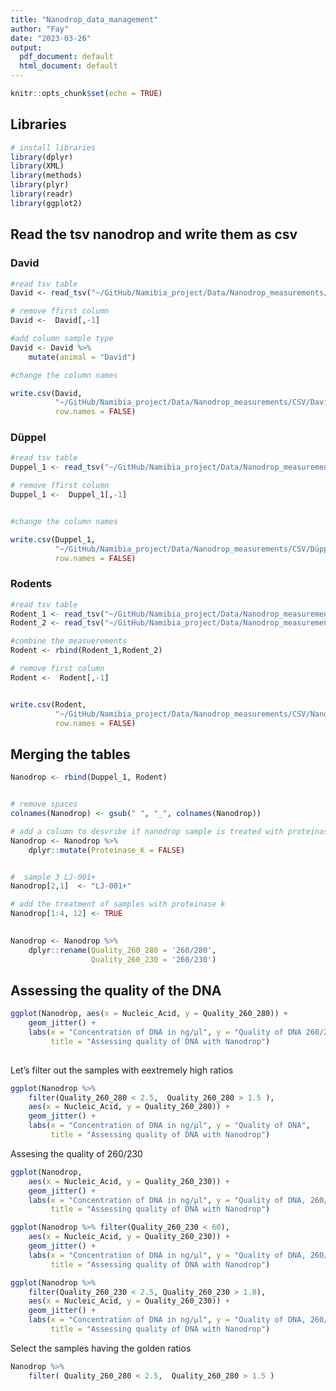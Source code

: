 ```yaml
---
title: "Nanodrop_data_management"
author: "Fay"
date: "2023-03-26"
output:
  pdf_document: default
  html_document: default
---
```


```r
knitr::opts_chunk$set(echo = TRUE)
```

## Libraries

```r
# install libraries
library(dplyr)
library(XML)
library(methods)
library(plyr)
library(readr)
library(ggplot2)
```

## Read the tsv nanodrop and write them as csv
### David
```r
#read tsv table
David <- read_tsv("~/GitHub/Namibia_project/Data/Nanodrop_measurements/David_Nanodrop_DNA-Extractions.tsv")

# remove ffirst column
David <-  David[,-1]

#add column sample type
David <- David %>% 
    mutate(animal = "David")

#change the column names

write.csv(David, 
          "~/GitHub/Namibia_project/Data/Nanodrop_measurements/CSV/David.csv",
          row.names = FALSE)
```


### Düppel

```r
#read tsv table
Duppel_1 <- read_tsv("~/GitHub/Namibia_project/Data/Nanodrop_measurements/Düppel_26022023_2.tsv")

# remove ffirst column
Duppel_1 <-  Duppel_1[,-1]


#change the column names

write.csv(Duppel_1, 
          "~/GitHub/Namibia_project/Data/Nanodrop_measurements/CSV/Düppel_26022023.csv",
          row.names = FALSE)
```

### Rodents

```r
#read tsv table
Rodent_1 <- read_tsv("~/GitHub/Namibia_project/Data/Nanodrop_measurements/Rodents_26032023.tsv")
Rodent_2 <- read_tsv("~/GitHub/Namibia_project/Data/Nanodrop_measurements/Rodents_27032023.tsv")

#combine the measuerements
Rodent <- rbind(Rodent_1,Rodent_2)

# remove first column
Rodent <-  Rodent[,-1]


write.csv(Rodent, 
          "~/GitHub/Namibia_project/Data/Nanodrop_measurements/CSV/Nano_ticks_rode_other_26032023.csv",
          row.names = FALSE)
```


## Merging the tables

```r
Nanodrop <- rbind(Duppel_1, Rodent)


# remove spaces
colnames(Nanodrop) <- gsub(" ", "_", colnames(Nanodrop))

# add a column to desvribe if nanodrop sample is treated with proteinase K
Nanodrop <- Nanodrop %>%
    dplyr::mutate(Proteinase_K = FALSE)


#  sample 3 LJ-001+
Nanodrop[2,1]  <- "LJ-001+"

# add the treatment of samples with proteinase k
Nanodrop[1:4, 12] <- TRUE
 

Nanodrop <- Nanodrop %>%
    dplyr::rename(Quality_260_280 = '260/280',
                  Quality_260_230 = '260/230')
```


## Assessing the quality of the DNA

```r
ggplot(Nanodrop, aes(x = Nucleic_Acid, y = Quality_260_280)) +
    geom_jitter() +
    labs(x = "Concentration of DNA in ng/µl", y = "Quality of DNA 260/280 ratio", 
         title = "Assessing quality of DNA with Nanodrop") 
    
```
Let's filter out the samples with eextremely high ratios

```r
           
ggplot(Nanodrop %>%
    filter(Quality_260_280 < 2.5,  Quality_260_280 > 1.5 ),
    aes(x = Nucleic_Acid, y = Quality_260_280)) +
    geom_jitter() +
    labs(x = "Concentration of DNA in ng/µl", y = "Quality of DNA", 
         title = "Assessing quality of DNA with Nanodrop") 
```


Assesing the quality of 260/230

```r
           
ggplot(Nanodrop,
    aes(x = Nucleic_Acid, y = Quality_260_230)) +
    geom_jitter() +
    labs(x = "Concentration of DNA in ng/µl", y = "Quality of DNA, 260/230", 
         title = "Assessing quality of DNA with Nanodrop") 
```


```r
           
ggplot(Nanodrop %>% filter(Quality_260_230 < 60), 
    aes(x = Nucleic_Acid, y = Quality_260_230)) +
    geom_jitter() +
    labs(x = "Concentration of DNA in ng/µl", y = "Quality of DNA, 260/230", 
         title = "Assessing quality of DNA with Nanodrop") 
```


```r
           
ggplot(Nanodrop %>%
    filter(Quality_260_230 < 2.5, Quality_260_230 > 1.8), 
    aes(x = Nucleic_Acid, y = Quality_260_230)) +
    geom_jitter() +
    labs(x = "Concentration of DNA in ng/µl", y = "Quality of DNA, 260/230", 
         title = "Assessing quality of DNA with Nanodrop") 
```


Select the samples having the golden ratios

```r
Nanodrop %>%
    filter( Quality_260_280 < 2.5,  Quality_260_280 > 1.5 )
```


